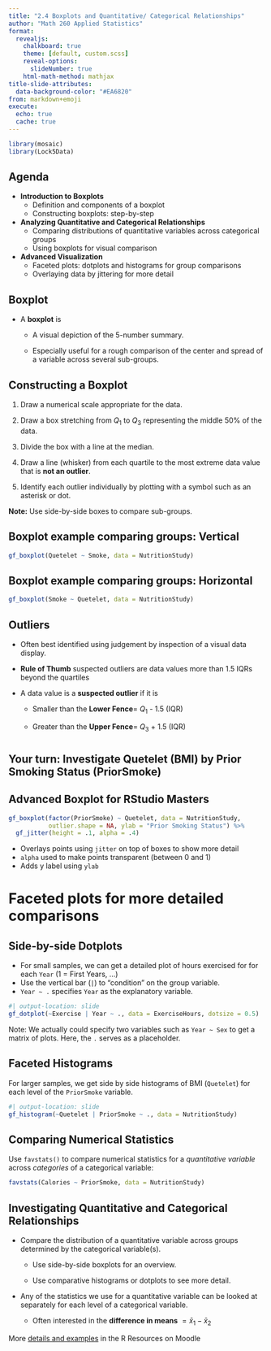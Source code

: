 ```yaml
---
title: "2.4 Boxplots and Quantitative/ Categorical Relationships"
author: "Math 260 Applied Statistics"
format:
  revealjs:
    chalkboard: true
    theme: [default, custom.scss]
    reveal-options:
      slideNumber: true
    html-math-method: mathjax
title-slide-attributes:
  data-background-color: "#EA6820"
from: markdown+emoji
execute:
  echo: true
  cache: true
---
```


```r
library(mosaic)
library(Lock5Data)
```

## Agenda

- **Introduction to Boxplots**  
  - Definition and components of a boxplot
  - Constructing boxplots: step-by-step 

- **Analyzing Quantitative and Categorical Relationships**  
  - Comparing distributions of quantitative variables across categorical groups
  - Using boxplots for visual comparison

- **Advanced Visualization**  
  - Faceted plots: dotplots and histograms for group comparisons
  - Overlaying data by jittering for more detail

## Boxplot

-   A **boxplot** is

    -   A visual depiction of the 5-number summary.

    -   Especially useful for a rough comparison of the center and spread of a variable across several sub-groups.

## Constructing a Boxplot

1)  Draw a numerical scale appropriate for the data.

2)  Draw a box stretching from $Q_1$ to $Q_3$ representing the middle 50% of the data.

3)  Divide the box with a line at the median.

4)  Draw a line (whisker) from each quartile to the most extreme data value that is **not an outlier**.

5)  Identify each outlier individually by plotting with a symbol such as an asterisk or dot.

**Note:** Use side-by-side boxes to compare sub-groups.

## Boxplot example comparing groups: Vertical

```r
gf_boxplot(Quetelet ~ Smoke, data = NutritionStudy)
```

## Boxplot example comparing groups: Horizontal

```r
gf_boxplot(Smoke ~ Quetelet, data = NutritionStudy)
```

## Outliers

-   Often best identified using judgement by inspection of a visual data display.

-   **Rule of Thumb** suspected outliers are data values more than 1.5 IQRs beyond the quartiles

-   A data value is a **suspected outlier** if it is

    -   Smaller than the **Lower Fence**= $Q_1$ - 1.5 (IQR)

    -   Greater than the **Upper Fence**= $Q_3$ + 1.5 (IQR)

#  {background-color="#FAD9C7"}

::: {#title-slide .center}
[Your turn: Investigate Quetelet (BMI) by Prior Smoking Status (PriorSmoke)]{style="font-size: 1.5em; font-weight: bold;"}
:::

## Advanced Boxplot for RStudio Masters {.smaller}

```r
gf_boxplot(factor(PriorSmoke) ~ Quetelet, data = NutritionStudy,
           outlier.shape = NA, ylab = "Prior Smoking Status") %>%
  gf_jitter(height = .1, alpha = .4) 
```

-   Overlays points using `jitter` on top of boxes to show more detail
-   `alpha` used to make points transparent (between 0 and 1)
-   Adds y label using `ylab`

# Faceted plots for more detailed comparisons {background-color="#FAD9C7"}

## Side-by-side Dotplots

-   For small samples, we can get a detailed plot of hours exercised for for each `Year` (1 = First Years, ...)
-   Use the vertical bar (`|`) to "condition" on the group variable.
-   `Year ~ .` specifies `Year` as the explanatory variable.

```r
#| output-location: slide
gf_dotplot(~Exercise | Year ~ ., data = ExerciseHours, dotsize = 0.5)
```

::: aside
Note: We actually could specify two variables such as `Year ~ Sex` to get a matrix of plots. Here, the `.` serves as a placeholder.
:::

## Faceted Histograms

For larger samples, we get side by side histograms of BMI (`Quetelet`) for each level of the `PriorSmoke` variable.

```r
#| output-location: slide
gf_histogram(~Quetelet | PriorSmoke ~ ., data = NutritionStudy)
```

## Comparing Numerical Statistics

Use `favstats()` to compare numerical statistics for a *quantitative variable* across *categories* of a categorical variable:

```r
favstats(Calories ~ PriorSmoke, data = NutritionStudy)
```

## Investigating Quantitative and Categorical Relationships  {.smaller}

-   Compare the distribution of a quantitative variable across groups determined by the categorical variable(s).

    -   Use side-by-side boxplots for an overview.

    -   Use comparative histograms or dotplots to see more detail.

-   Any of the statistics we use for a quantitative variable can be looked at separately for each level of a categorical variable.

    -   Often interested in the **difference in means** $=\bar x_1- \bar x_2$

More [details and examples](https://heroic-horse-92e142.netlify.app/describing_quantitative_variables_m260) in the R Resources on Moodle


